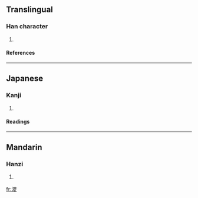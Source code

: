 ==Translingual==
===Han character===
{{Han char|rn=85|rad=水|as=10|sn=13|four=|canj=水田金水 (EWCE)}}
# {{defn|Han|sort=水10}}
====References====
{{Han ref|kx=0640.260|dkj=17971|dj=1048.020|hdz=31698.110|uh=6EAD|ud=28333}}

----
==Japanese==
===Kanji===
{{ja-kanji|grade=|rs=水10}}
# {{defn|Japanese}} 
====Readings====
{{ja-readings|on=[[しょく]] (shoku), [[じき]] (jiki)|kun=}}

----
==Mandarin==
===Hanzi===
{{cmn-hanzi|pin=[[zé]] (ze2)|wg=tse<sup>2</sup>}}
# {{defn|Mandarin}}

[[fr:溭]]